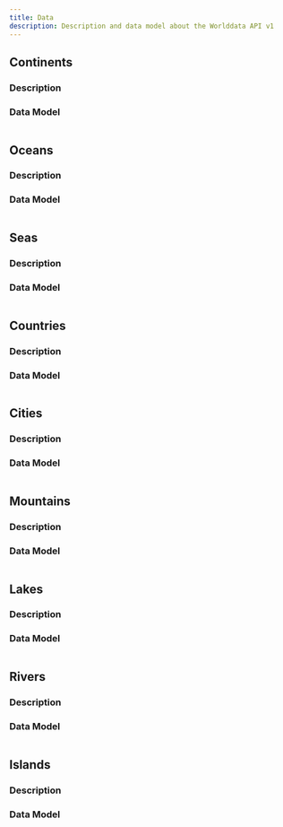 ```yaml
---
title: Data
description: Description and data model about the Worlddata API v1
---
```


## Continents

### Description

### Data Model

```md filename="Version: V3"

```

## Oceans

### Description

### Data Model

```md filename="Version: V3"

```

## Seas

### Description

### Data Model

```md filename="Version: V3"

```

## Countries

### Description

### Data Model

```md filename="Version: V3"

```

## Cities

### Description

### Data Model

```md filename="Version: V3"

```

## Mountains

### Description

### Data Model

```md filename="Version: V3"

```

## Lakes

### Description

### Data Model

```md filename="Version: V3"

```

## Rivers

### Description

### Data Model

```md filename="Version: V3"

```

## Islands

### Description

### Data Model

```md filename="Version: V3"

```
